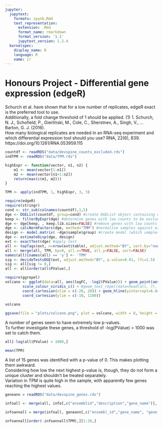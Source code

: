 ```yaml
---
jupyter:
  jupytext:
    formats: ipynb,Rmd
    text_representation:
      extension: .Rmd
      format_name: rmarkdown
      format_version: '1.1'
      jupytext_version: 1.2.4
  kernelspec:
    display_name: R
    language: R
    name: ir
---
```


# Honours Project - Differential gene expression (edgeR)
Schurch et al. have shown that for a low number of replicates, edgeR exact is the preferred tool to use.\
Additionally, a fold change threshold of 1 should be applied. (1)
1. Schurch, N. J., Schofield, P., Gierliński, M., Cole, C., Sherstnev, A., Singh, V., … Barton, G. J. (2016).\
How many biological replicates are needed in an RNA-seq experiment and which differential expression tool should you use? RNA, 22(6), 839. https://doi.org/10.1261/RNA.053959.115

```r
countdf <- readRDS("data/devspine_counts_excluded.rds")
indTPM <- readRDS("data/TPM.rds")
```

```r
highExpr <- function(vector, n1, n2) {
    m1 <- mean(vector[1:n1])
    m2 <- mean(vector[n1+1:n2])
    return(max(c(m1, m2)))
}
```

```r
TPM <- apply(indTPM, 1, highExpr, 3, 3)
```

```r
require(edgeR)
require(stringr)
cond <- str_sub(colnames(countdf),1,5)
dge <- DGEList(countdf, group=cond) #create DGEList object containing data from E12.5 and Adult
keep <- filterByExpr(dge) #determine genes with low counts to be excluded
dge <- dge[keep, , keep.lib.sizes=FALSE] #remove genes with low counts
dge <- calcNormFactors(dge, method="TMM") #normalise samples against each other
design <- model.matrix( ~dge$sample$group) #create model (which samples are compared against which)
dge <- estimateDisp(dge, design)
ext <- exactTest(dge) #apply test
all <- topTags(ext, n=nrow(ext$table), adjust.method="BY", sort.by="none")
all <- merge(all, TPM, by=0, all.x=TRUE, all.y=FALSE, sort=FALSE)
names(all)[names(all) == 'y'] <- 'TPM'
sig <- decideTestsDGE(ext, adjust.method="BY", p.value=0.01, lfc=1.5)
sig <- all[sig != 0,]
all <- all[order(all$PValue),]
```

```r
require(ggrepel)
volcano <- ggplot(data=all, aes(logFC, -log2(PValue))) + geom_point(aes(color=log2(TPM)), size=1) +
        scale_colour_viridis_c() + #geom_text_repel(data=head(all, 7), aes(label=Row.names)) 
        coord_cartesian(xlim = c(-20, 20)) + geom_hline(yintercept=6.644) + geom_vline(xintercept=1.5) + geom_vline(xintercept=-1.5) +
        coord_cartesian(ylim = c(-10, 1100))
        
volcano
```

```r
ggsave(file = "plots/volcano.png", plot = volcano, width = 8, height = 8)
```

A number of genes seem to have extremely low p-values.\
To further investigate these genes, a threshold of -log(PValue) > 1000 was set to catch them.

```r
all[-log(all$PValue) > 1000,]
```

```r
mean(TPM)
```

A list of 15 genes was identified with a p-value of 0. This makes plotting them awkward. \
Considering how low the next highest p-value is, though, they do not form a unique cluster and shouldn't be treated separately. \
Variation in TPM is quite high in the sample, with apparently few genes reaching the highest values.

```r
geneann = readRDS("data/devspine_genes.rds")
```

```r
infoall <- merge(all, info[,c("ensemblid","description","gene_name")], by.x="Row.names", by.y="ensemblid", all.x=TRUE, all.y=FALSE, sort=FALSE)
```

```r
infoannall = merge(infoall, geneann[,c("ensembl_id","gene_name", "gene_biotype")], by.x="Row.names", by.y="ensembl_id", all.x=TRUE, all.y=FALSE, sort=FALSE)
```

```r
infoannall[order(-infoannall$TPM),][1:20,]
```
